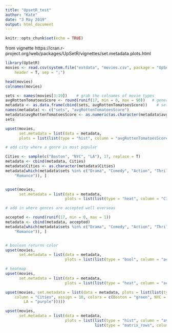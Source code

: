 ```yaml
---
title: "UpsetR_test"
author: "Kate"
date: "3 May 2019"
output: html_document
---
```


```r
knitr::opts_chunk$set(echo = TRUE)
```

from vignette
https://cran.r-project.org/web/packages/UpSetR/vignettes/set.metadata.plots.html

```r
library(UpSetR)
movies <- read.csv(system.file("extdata", "movies.csv", package = "UpSetR"), 
    header = T, sep = ";")

head(movies)
colnames(movies)
```

```r

sets <- names(movies[3:19])    # grab the colnames of movie types
avgRottenTomatoesScore <- round(runif(17, min = 0, max = 90))   # generate a random rotten tomato score for each movie type 
metadata <- as.data.frame(cbind(sets, avgRottenTomatoesScore))    # set up metadata data frame
names(metadata) <- c("sets", "avgRottenTomatoesScore")
metadata$avgRottenTomatoesScore <- as.numeric(as.character(metadata$avgRottenTomatoesScore)) # ensure average score is numeric after cbind function
sets
```


```r
upset(movies,                                                                                   # dataset
      set.metadata = list(data = metadata,                                                      # assign metadata
      plots = list(list(type = "hist", column = "avgRottenTomatoesScore", assign = 20))))       # extra plot 

```


```r
# add city where a genre is most popular

Cities <- sample(c("Boston", "NYC", "LA"), 17, replace = T)
metadata <- cbind(metadata, Cities)
metadata$Cities <- as.character(metadata$Cities)
metadata[which(metadata$sets %in% c("Drama", "Comedy", "Action", "Thriller", 
    "Romance")), ]


upset(movies, 
      set.metadata = list(data = metadata, 
                          plots = list(list(type = "heat", column = "Cities", assign = 10, colors = c(Boston = "green", NYC = "navy", LA = "purple")))))
```


```r
# add in where genres are accepted well overseas

accepted <- round(runif(17, min = 0, max = 1))
metadata <- cbind(metadata, accepted)
metadata[which(metadata$sets %in% c("Drama", "Comedy", "Action", "Thriller", 
    "Romance")), ]


# boolean returns color
upset(movies, 
      set.metadata = list(data = metadata, 
                          plots = list(list(type = "bool", column = "accepted", assign = 5, colors = c("#FF3333", "#006400")))))

# heatmap
upset(movies, 
      set.metadata = list(data = metadata, 
                          plots = list(list(type = "heat", column = "accepted", assign = 5, colors = c("red", "green")))))
```


```r
upset(movies, set.metadata = list(data = metadata, plots = list(list(type = "text", 
    column = "Cities", assign = 10, colors = c(Boston = "green", NYC = "navy", 
        LA = "purple")))))

```

```r
upset(movies, 
      set.metadata = list(data = metadata, 
                          plots = list(list(type = "hist", column = "avgRottenTomatoesScore", assign = 20), 
                                       list(type = "matrix_rows", column = "Cities", colors = c(Boston = "green", NYC = "navy", LA = "purple"), alpha = 0.5))))
```